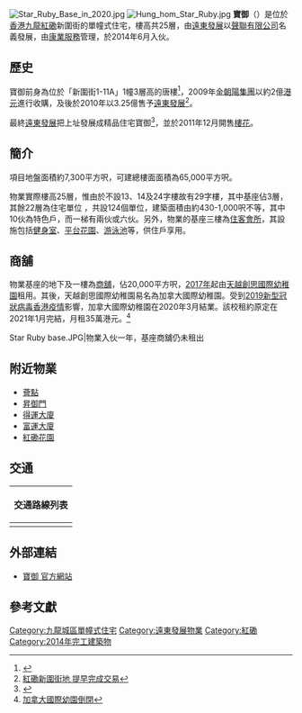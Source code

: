 {{Infobox_housinghk 
| name = 寶御<br/>Star Ruby 
| logo= 
| photo = Star Ruby (sky-blue version).jpg
| phototitle = 寶御（中）
| address= [[香港|香港]][[紅磡|紅磡]][[新圍街|新圍街]]1號
| lot= 
| developer= [[遠東發展|遠東發展]]
| manager= 
| use = 住宅、商場
| blocknumber = 1
| floor_area = 
| floornumber = 25
| yearofcompletion = 2014年6月
| former = 1幢唐樓
| facilities = [[住客會所|住客會所]]
| website = [http://www.starruby.com.hk/ 寶御 官方網站]
}}
[[File:Star_Ruby_Base_in_2020.jpg|thumb]]
[[File:Hung_hom_Star_Ruby.jpg|thumb]]
'''寶御'''（{{lang|en|'''Star Ruby'''}}）是位於[[香港|香港]][[九龍|九龍]][[紅磡|紅磡]]新圍街的單幢式住宅，樓高共25層，由[[遠東發展|遠東發展]]以[[聲聯有限公司|聲聯有限公司]]名義發展，由[[康業服務|康業服務]]管理，於2014年6月入伙。

== 歷史 ==
寶御前身為位於「新圍街1-11A」1幢3層高的唐樓<ref>{{Cite web |url=http://orientaldaily.on.cc/cnt/finance/20101125/00204_005.html |title=金朝陽新圍街交易提早完成 |access-date=2012-02-19 |archive-date=2016-03-05 |archive-url=https://web.archive.org/web/20160305081701/http://orientaldaily.on.cc/cnt/finance/20101125/00204_005.html |dead-url=no }}</ref>，2009年[[金朝陽集團|金朝陽集團]]以約2億[[港元|港元]]進行收購，及後於2010年以3.25億售予[[遠東發展|遠東發展]]<ref>[http://www.hket.com/eti/article/2544764a-b8c4-4b92-a579-fe1279cc19d5-722729?category=stampduty&cgs=&source=print&printable=true 紅磡新圍街地 提早完成交易]{{Dead link|date=2018年10月 |bot=InternetArchiveBot |fix-attempted=yes }}</ref>。

最終[[遠東發展|遠東發展]]把上址發展成精品住宅寶御<ref>{{Cite web|title=[28hse.com]新盤:|url=https://www.28hse.com/new-properties/%C3%A5%C2%AF%C2%B6%C3%A5%C2%BE%C2%A1|access-date=2021-06-24|work=www.28hse.com|language=zh-Hant}}</ref>，並於2011年12月開售[[樓花|樓花]]。

== 簡介 ==
項目地盤面積約7,300平方呎，可建總樓面面積為65,000平方呎。

物業實際樓高25層，惟由於不設13、14及24字樓故有29字樓，其中基座佔3層，其餘22層為住宅單位 ，共設124個單位，建築面積由約430-1,000呎不等，其中10伙為特色戶，而一梯有兩伙或六伙。另外，物業的基座三樓為[[住客會所|住客會所]]，其設施包括[[健身室|健身室]]、[[平台花園|平台花園]]、[[游泳池|游泳池]]等，供住戶享用。

== 商舖 ==
物業基座的地下及一樓為[[商舖|商舖]]，佔20,000平方呎，[[2017年|2017年]]起由[[天越創思國際幼稚園|天越創思國際幼稚園]]租用。其後，天越創思國際幼稚園易名為加拿大國際幼稚園。受到[[2019新型冠狀病毒香港疫情|2019新型冠狀病毒香港疫情]]影響，加拿大國際幼稚園在2020年3月結業。該校租約原定在2021年1月完結，月租35萬港元。<ref>[https://hk.appledaily.com/local/20200326/FSPQCXFB35677322GMOXZGJRXI/ 加拿大國際幼園倒閉]{{Dead link}}</ref>
<gallery>
Star Ruby base.JPG|物業入伙一年，基座商舖仍未租出
</gallery>

== 附近物業 ==
* [[薈點|薈點]]
* [[昇御門|昇御門]]
* [[得運大廈|得運大廈]]
* [[富運大廈|富運大廈]]
* [[紅磡花園|紅磡花園]]

== 交通 ==
{| class="mw-collapsible mw-collapsed wikitable" 
! 交通路線列表
|-
|
{{九龍新界巴士簡單列表|3B|5C|11K|12A|15|21|28|297|796X}}
{{過海隧道巴士簡單列表|106|106P}}
{{九龍專線小巴簡單列表|2|13}}
|}

== 外部連結 ==
* [http://www.starruby.com.hk/ 寶御 官方網站]{{Wayback|url=http://www.starruby.com.hk/ |date=20210118202854 }}

== 參考文獻 ==
<references/>
{{commonscat|Star Ruby, Hong Kong}}

{{遠東發展}}
[[Category:九龍城區單幢式住宅|Category:九龍城區單幢式住宅]]
[[Category:遠東發展物業|Category:遠東發展物業]]
[[Category:紅磡|Category:紅磡]]
[[Category:2014年完工建築物|Category:2014年完工建築物]]